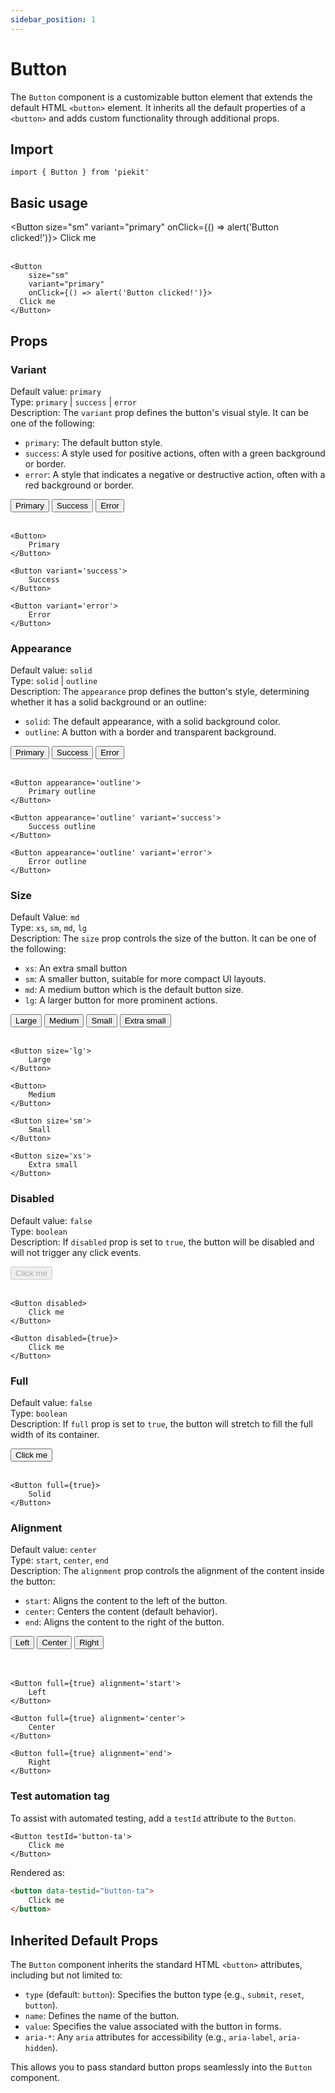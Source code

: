 ```yaml
---
sidebar_position: 1
---
```



# Button

The `Button` component is a customizable button element that extends the default HTML `<button>` element. It inherits all the default properties of a `<button>` and adds custom functionality through additional props.

## Import

```tsx
import { Button } from 'piekit'
```

## Basic usage

<Button size="sm" variant="primary" onClick={() => alert('Button clicked!')}> Click me </Button>
<br />
<br />

```tsx
<Button
    size="sm"
    variant="primary"
    onClick={() => alert('Button clicked!')}>
  Click me
</Button>
```

## Props

### Variant

Default value: `primary`\
Type: `primary` | `success` | `error`\
Description: The `variant` prop defines the button's visual style. It can be one of the following:
- `primary`: The default button style.
- `success`: A style used for positive actions, often with a green background or border.
- `error`: A style that indicates a negative or destructive action, often with a red background or border.

<Button> Primary </Button>
<Button variant='success'> Success </Button>
<Button variant='error'> Error </Button>
<br />
<br />

```tsx
<Button>
    Primary 
</Button>

<Button variant='success'>
    Success 
</Button>

<Button variant='error'>
    Error 
</Button>
```

### Appearance

Default value: `solid`\
Type: `solid` | `outline`\
Description: The `appearance` prop defines the button's style, determining whether it has a solid background or an outline:
- `solid`: The default appearance, with a solid background color.
- `outline`: A button with a border and transparent background.

<Button appearance='outline'> Primary </Button>
<Button appearance='outline' variant='success'> Success </Button>
<Button appearance='outline' variant='error'> Error </Button>
<br />
<br />

```tsx
<Button appearance='outline'>
    Primary outline 
</Button>

<Button appearance='outline' variant='success'>
    Success outline 
</Button>

<Button appearance='outline' variant='error'>
    Error outline
</Button> 
```

### Size

Default Value: `md`\
Type: `xs`, `sm`, `md`, `lg`\
Description: The `size` prop controls the size of the button. It can be one of the following:
- `xs`: An extra small button
- `sm`: A smaller button, suitable for more compact UI layouts.
- `md`: A medium button which is the default button size.
- `lg`: A larger button for more prominent actions.

<Button size='lg'> Large </Button>
<Button> Medium </Button>
<Button size='sm'> Small </Button>
<Button size='xs'> Extra small </Button>
<br />
<br />

```tsx
<Button size='lg'>
    Large
</Button>

<Button>
    Medium
</Button>

<Button size='sm'>
    Small
</Button>

<Button size='xs'>
    Extra small
</Button>
```

### Disabled

Default value: `false`\
Type: `boolean`\
Description: If `disabled` prop is set to `true`, the button will be disabled and will not trigger any click events.

<Button disabled> Click me </Button>
<br />
<br />

```tsx
<Button disabled>
    Click me
</Button>

<Button disabled={true}>
    Click me
</Button>
```

### Full

Default value: `false`\
Type: `boolean`\
Description: If `full` prop is set to `true`, the button will stretch to fill the full width of its container.

<Button full> Click me </Button>
<br />
<br />

```tsx
<Button full={true}>
    Solid
</Button>
```

### Alignment

Default value: `center`\
Type: `start`, `center`, `end`\
Description: The `alignment` prop controls the alignment of the content inside the button:
- `start`: Aligns the content to the left of the button.
- `center`: Centers the content (default behavior).
- `end`: Aligns the content to the right of the button.

<div style={{ display: 'flex', flexDirection: 'column', gap: '0.5em' }}>
    <Button full={true} alignment='start'> Left </Button>
    <Button full={true} alignment='center'>	Center </Button>
    <Button full={true} alignment='end'> Right </Button>
</div>
<br />
<br />

```tsx
<Button full={true} alignment='start'>
    Left
</Button>

<Button full={true} alignment='center'>
    Center
</Button>

<Button full={true} alignment='end'>
    Right
</Button>
```

### Test automation tag

To assist with automated testing, add a `testId` attribute to the `Button`.

```tsx
<Button testId='button-ta'>
    Click me
</Button>
```

Rendered as:

```html
<button data-testid="button-ta">
    Click me
</button>
```

## Inherited Default Props

The `Button` component inherits the standard HTML `<button>` attributes, including but not limited to:

- `type` (default: `button`): Specifies the button type (e.g., `submit`, `reset`, `button`).
- `name`: Defines the name of the button.
- `value`: Specifies the value associated with the button in forms.
- `aria-*`: Any `aria` attributes for accessibility (e.g., `aria-label`, `aria-hidden`).

This allows you to pass standard button props seamlessly into the `Button` component.